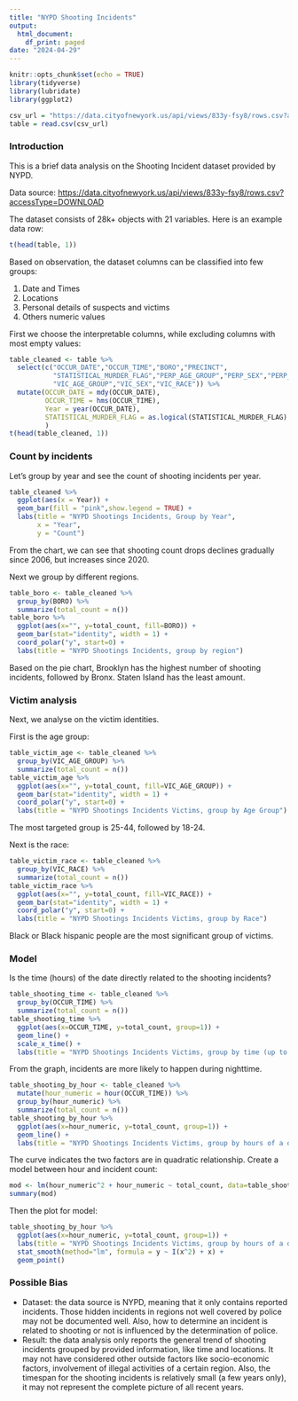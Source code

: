 ```yaml
---
title: "NYPD Shooting Incidents"
output:
  html_document:
    df_print: paged
date: "2024-04-29"
---
```


```r
knitr::opts_chunk$set(echo = TRUE)
library(tidyverse)
library(lubridate)
library(ggplot2)
```

```r
csv_url = "https://data.cityofnewyork.us/api/views/833y-fsy8/rows.csv?accessType=DOWNLOAD"
table = read.csv(csv_url)
```

### Introduction

This is a brief data analysis on the Shooting Incident dataset provided by NYPD. 

Data source: <https://data.cityofnewyork.us/api/views/833y-fsy8/rows.csv?accessType=DOWNLOAD>

The dataset consists of 28k+ objects with 21 variables. Here is an example data row:

```r
t(head(table, 1))
```

Based on observation, the dataset columns can be classified into few groups:

1. Date and Times
2. Locations
3. Personal details of suspects and victims
4. Others numeric values

First we choose the interpretable columns, while excluding columns with most empty values:
```r
table_cleaned <- table %>%
  select(c("OCCUR_DATE","OCCUR_TIME","BORO","PRECINCT",
           "STATISTICAL_MURDER_FLAG","PERP_AGE_GROUP","PERP_SEX","PERP_RACE",
           "VIC_AGE_GROUP","VIC_SEX","VIC_RACE")) %>%
  mutate(OCCUR_DATE = mdy(OCCUR_DATE),
         OCCUR_TIME = hms(OCCUR_TIME),
         Year = year(OCCUR_DATE),
         STATISTICAL_MURDER_FLAG = as.logical(STATISTICAL_MURDER_FLAG)
         )
t(head(table_cleaned, 1))
```

### Count by incidents

Let's group by year and see the count of shooting incidents per year.
```r
table_cleaned %>%
  ggplot(aes(x = Year)) +
  geom_bar(fill = "pink",show.legend = TRUE) +
  labs(title = "NYPD Shootings Incidents, Group by Year",
       x = "Year",
       y = "Count")
```

From the chart, we can see that shooting count drops declines gradually since 2006, but increases since 2020.

Next we group by different regions.

```r
table_boro <- table_cleaned %>%
  group_by(BORO) %>%
  summarize(total_count = n())
table_boro %>%
  ggplot(aes(x="", y=total_count, fill=BORO)) + 
  geom_bar(stat="identity", width = 1) +
  coord_polar("y", start=0) +
  labs(title = "NYPD Shootings Incidents, group by region")
```

Based on the pie chart, Brooklyn has the highest number of shooting incidents, followed by Bronx. Staten Island has the least amount.

### Victim analysis

Next, we analyse on the victim identities. 

First is the age group:
```r
table_victim_age <- table_cleaned %>%
  group_by(VIC_AGE_GROUP) %>%
  summarize(total_count = n())
table_victim_age %>%
  ggplot(aes(x="", y=total_count, fill=VIC_AGE_GROUP)) + 
  geom_bar(stat="identity", width = 1) +
  coord_polar("y", start=0) +
  labs(title = "NYPD Shootings Incidents Victims, group by Age Group")
```

The most targeted group is 25-44, followed by 18-24.

Next is the race:
```r
table_victim_race <- table_cleaned %>%
  group_by(VIC_RACE) %>%
  summarize(total_count = n())
table_victim_race %>%
  ggplot(aes(x="", y=total_count, fill=VIC_RACE)) + 
  geom_bar(stat="identity", width = 1) +
  coord_polar("y", start=0) +
  labs(title = "NYPD Shootings Incidents Victims, group by Race")
```

Black or Black hispanic people are the most significant group of victims.

### Model

Is the time (hours) of the date directly related to the shooting incidents?

```r
table_shooting_time <- table_cleaned %>%
  group_by(OCCUR_TIME) %>%
  summarize(total_count = n())
table_shooting_time %>%
  ggplot(aes(x=OCCUR_TIME, y=total_count, group=1)) + 
  geom_line() + 
  scale_x_time() +
  labs(title = "NYPD Shootings Incidents Victims, group by time (up to minute)")
```

From the graph, incidents are more likely to happen during nighttime.

```r
table_shooting_by_hour <- table_cleaned %>%
  mutate(hour_numeric = hour(OCCUR_TIME)) %>%
  group_by(hour_numeric) %>%
  summarize(total_count = n())
table_shooting_by_hour %>%
  ggplot(aes(x=hour_numeric, y=total_count, group=1)) + 
  geom_line() + 
  labs(title = "NYPD Shootings Incidents Victims, group by hours of a day")
```

The curve indicates the two factors are in quadratic relationship. Create a model between hour and incident count:

```r
mod <- lm(hour_numeric^2 + hour_numeric ~ total_count, data=table_shooting_by_hour)
summary(mod)
```

Then the plot for model:
```r
table_shooting_by_hour %>%
  ggplot(aes(x=hour_numeric, y=total_count, group=1)) + 
  labs(title = "NYPD Shootings Incidents Victims, group by hours of a day") +
  stat_smooth(method="lm", formula = y ~ I(x^2) + x) +
  geom_point()
```

### Possible Bias
- Dataset: the data source is NYPD, meaning that it only contains reported incidents. Those hidden incidents in regions not well covered by police may not be documented well. Also, how to determine an incident is related to shooting or not is influenced by the determination of police.
- Result: the data analysis only reports the general trend of shooting incidents grouped by provided information, like time and locations. It may not have considered other outside factors like socio-economic factors, involvement of illegal activities of a certain region. Also, the timespan for the shooting incidents is relatively small (a few years only), it may not represent the complete picture of all recent years. 